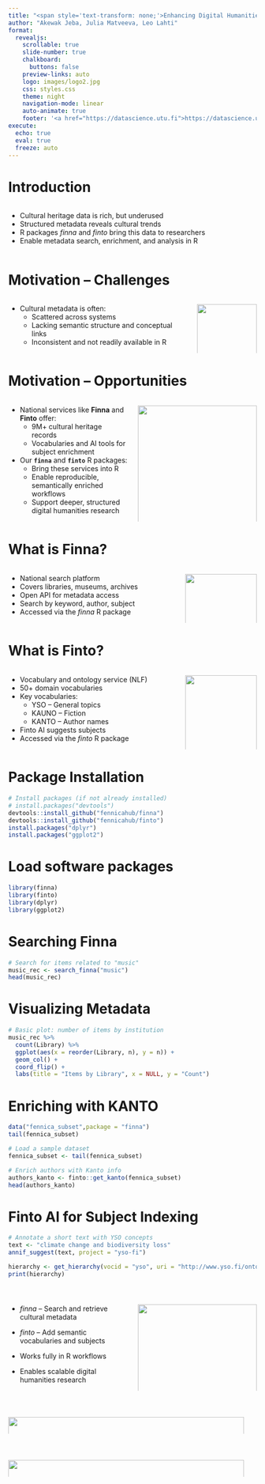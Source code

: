 ```yaml
---
title: "<span style='text-transform: none;'>Enhancing Digital Humanities Research in R: Accessing Finnish Cultural Heritage Data with _finna_ and _finto_</span>"
author: "Akewak Jeba, Julia Matveeva, Leo Lahti"
format:
  revealjs:
    scrollable: true
    slide-number: true
    chalkboard: 
      buttons: false
    preview-links: auto
    logo: images/logo2.jpg
    css: styles.css
    theme: night
    navigation-mode: linear
    auto-animate: true
    footer: '<a href="https://datascience.utu.fi">https://datascience.utu.fi</a> | <a href="https://www.kansalliskirjasto.fi/en/projects/digital-history-literature-finland">https://www.kansalliskirjasto.fi/en/projects/digital-history-literature-finland</a>'
execute:
  echo: true
  eval: true
  freeze: auto
---
```


# Introduction {auto-animate="true"}

::: {.columns}
::: {.column width="99%"}

- Cultural heritage data is rich, but underused  
- Structured metadata reveals cultural trends  
- R packages *finna* and *finto* bring this data to researchers  
- Enable metadata search, enrichment, and analysis in R  

:::
::: {.column width="1%"}  
:::
:::


# Motivation – Challenges {auto-animate="true"}

::: {.columns}
::: {.column width="75%"}
- Cultural metadata is often:  
  - Scattered across systems  
  - Lacking semantic structure and conceptual links
  - Inconsistent and not readily available in R

:::
::: {.column width="25%"}  
![](images/picture2.png){width=100% }
:::

:::



# Motivation – Opportunities {auto-animate="true"}

::: {.columns}
::: {.column width="50%"}
- National services like **Finna** and **Finto** offer:  
  - 9M+ cultural heritage records  
  - Vocabularies and AI tools for subject enrichment  

- Our **`finna`** and **`finto`** R packages:  
  - Bring these services into R  
  - Enable reproducible, semantically enriched workflows  
  - Support deeper, structured digital humanities research  

:::
::: {.column width="50%"}  
![](images/picture4.png){width=100% }
:::

:::


# What is Finna? {auto-animate="true"}

::: {.columns}

::: {.column width="70%"}
- National search platform  
- Covers libraries, museums, archives  
- Open API for metadata access  
- Search by keyword, author, subject  
- Accessed via the *_finna_* R package  
:::

::: {.column width="30%"}
![](images/FINNA.png){width=100%}
:::

:::




# What is Finto? {auto-animate="true"}

::: {.columns}
::: {.column width="70%"}
- Vocabulary and ontology service (NLF)  
- 50+ domain vocabularies  
- Key vocabularies:  
  - YSO – General topics  
  - KAUNO – Fiction  
  - KANTO – Author names  
- Finto AI suggests subjects  
- Accessed via the _finto_ R package
:::

::: {.column width="30%"}
![](images/FINTO.png){width=100%}
:::
:::


# Package Installation {auto-animate="true"}

``` r
# Install packages (if not already installed)
# install.packages("devtools")
devtools::install_github("fennicahub/finna") 
devtools::install_github("fennicahub/finto")
install.packages("dplyr")
install.packages("ggplot2")
```
# Load software packages
``` r
library(finna)
library(finto)
library(dplyr)
library(ggplot2)
```


# Searching Finna {auto-animate="true"}

``` r
# Search for items related to "music"
music_rec <- search_finna("music")
head(music_rec)
```


# Visualizing Metadata {auto-animate="true"}

``` r
# Basic plot: number of items by institution
music_rec %>% 
  count(Library) %>% 
  ggplot(aes(x = reorder(Library, n), y = n)) +
  geom_col() +
  coord_flip() +
  labs(title = "Items by Library", x = NULL, y = "Count")
```


# Enriching with KANTO  {auto-animate="true"}

``` r
data("fennica_subset",package = "finna")
tail(fennica_subset)
```

``` r
# Load a sample dataset
fennica_subset <- tail(fennica_subset)

# Enrich authors with Kanto info
authors_kanto <- finto::get_kanto(fennica_subset)
head(authors_kanto)
```


#  Finto AI for Subject Indexing {auto-animate="true"}

``` r
# Annotate a short text with YSO concepts
text <- "climate change and biodiversity loss"
annif_suggest(text, project = "yso-fi")
```

``` r
hierarchy <- get_hierarchy(vocid = "yso", uri = "http://www.yso.fi/onto/yso/p5729", lang = "en")
print(hierarchy)
```

#  {auto-animate="true"}

::: {.columns}
::: {.column width="50%"}
-   *finna* -- Search and retrieve cultural metadata

-   *finto* -- Add semantic vocabularies and subjects

-   Works fully in R workflows

-   Enables scalable digital humanities research

:::
::: {.column width="50%"} 

![](images/summary-1.jpg){width=100%}

:::
:::

# {auto-animate="true"}
::: {.columns}
::: {.column width="99%"}
![](images/question2.jpg){width=100%}
:::
::: {.column width="1%"} 

:::
:::

#  {data-background-color="white"}
::: {.columns}
::: {.column width="99%"}
![](images/logo.png){width=100% height=100% style="object-fit: contain; margin: 0; padding: 0;"}
:::
::: {.column width="1%"} 

:::
:::
